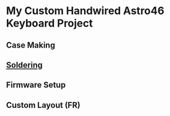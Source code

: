 = My Custom Handwired Astro46 Keyboard Project =

== Case Making ==

== [[Soldering]] ==

== Firmware Setup ==

== Custom Layout (FR) ==

